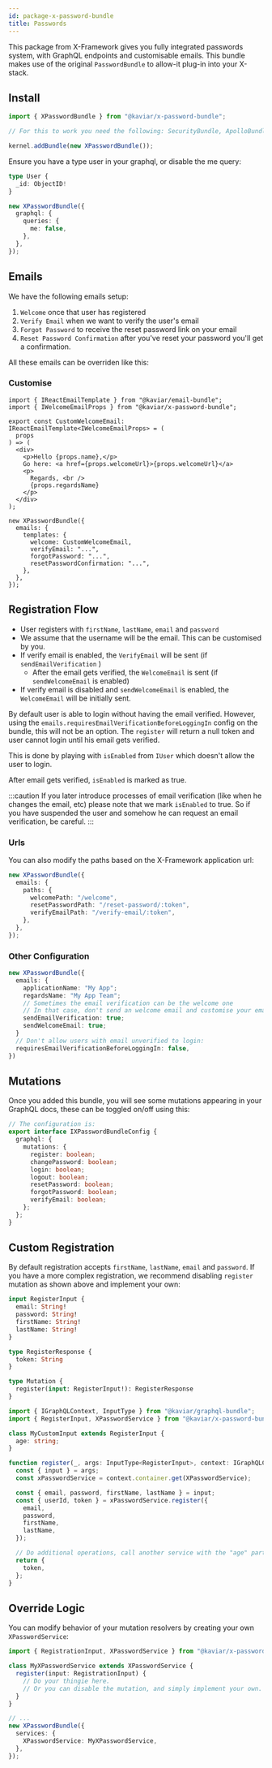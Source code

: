 ```yaml
---
id: package-x-password-bundle
title: Passwords
---
```



<PackageHeader version="1.2.7" packageName="x-password-bundle"  />

This package from X-Framework gives you fully integrated passwords system, with GraphQL endpoints and customisable emails. This bundle makes use of the original `PasswordBundle` to allow-it plug-in into your X-stack.

## Install

```typescript
import { XPasswordBundle } from "@kaviar/x-password-bundle";

// For this to work you need the following: SecurityBundle, ApolloBundle, ApolloSecurityBundle, SecurityMongoBundle, XBundle

kernel.addBundle(new XPasswordBundle());
```

Ensure you have a type user in your graphql, or disable the me query:

```typescript file="graphql/entities/User.graphql.ts"
type User {
  _id: ObjectID!
}
```

```ts
new XPasswordBundle({
  graphql: {
    queries: {
      me: false,
    },
  },
});
```

## Emails

We have the following emails setup:

1. `Welcome` once that user has registered
2. `Verify Email` when we want to verify the user's email
3. `Forgot Password` to receive the reset password link on your email
4. `Reset Password Confirmation` after you've reset your password you'll get a confirmation.

All these emails can be overriden like this:

### Customise

```tsx
import { IReactEmailTemplate } from "@kaviar/email-bundle";
import { IWelcomeEmailProps } from "@kaviar/x-password-bundle";

export const CustomWelcomeEmail: IReactEmailTemplate<IWelcomeEmailProps> = (
  props
) => (
  <div>
    <p>Hello {props.name},</p>
    Go here: <a href={props.welcomeUrl}>{props.welcomeUrl}</a>
    <p>
      Regards, <br />
      {props.regardsName}
    </p>
  </div>
);

new XPasswordBundle({
  emails: {
    templates: {
      welcome: CustomWelcomeEmail,
      verifyEmail: "...",
      forgotPassword: "...",
      resetPasswordConfirmation: "...",
    },
  },
});
```

## Registration Flow

- User registers with `firstName`, `lastName`, `email` and `password`
- We assume that the username will be the email. This can be customised by you.
- If verify email is enabled, the `VerifyEmail` will be sent (if `sendEmailVerification` )
  - After the email gets verified, the `WelcomeEmail` is sent (if `sendWelcomeEmail` is enabled)
- If verify email is disabled and `sendWelcomeEmail` is enabled, the `WelcomeEmail` will be initially sent.

By default user is able to login without having the email verified. However, using the `emails.requiresEmailVerificationBeforeLoggingIn` config on the bundle, this will not be an option. The `register` will return a null token and user cannot login until his email gets verified.

This is done by playing with `isEnabled` from `IUser` which doesn't allow the user to login.

After email gets verified, `isEnabled` is marked as true.

:::caution
If you later introduce processes of email verification (like when he changes the email, etc) please note that we mark `isEnabled` to true. So if you have suspended the user and somehow he can request an email verification, be careful.
:::

### Urls

You can also modify the paths based on the X-Framework application url:

```ts
new XPasswordBundle({
  emails: {
    paths: {
      welcomePath: "/welcome",
      resetPasswordPath: "/reset-password/:token",
      verifyEmailPath: "/verify-email/:token",
    },
  },
});
```

### Other Configuration

```ts
new XPasswordBundle({
  emails: {
    applicationName: "My App";
    regardsName: "My App Team";
    // Sometimes the email verification can be the welcome one
    // In that case, don't send an welcome email and customise your email verification one
    sendEmailVerification: true;
    sendWelcomeEmail: true;
  }
  // Don't allow users with email unverified to login:
  requiresEmailVerificationBeforeLoggingIn: false,
})
```

## Mutations

Once you added this bundle, you will see some mutations appearing in your GraphQL docs, these can be toggled on/off using this:

```ts
// The configuration is:
export interface IXPasswordBundleConfig {
  graphql: {
    mutations: {
      register: boolean;
      changePassword: boolean;
      login: boolean;
      logout: boolean;
      resetPassword: boolean;
      forgotPassword: boolean;
      verifyEmail: boolean;
    };
  };
}
```

## Custom Registration

By default registration accepts `firstName`, `lastName`, `email` and `password`. If you have a more complex registration, we recommend disabling `register` mutation as shown above and implement your own:

```graphql
input RegisterInput {
  email: String!
  password: String!
  firstName: String!
  lastName: String!
}

type RegisterResponse {
  token: String
}

type Mutation {
  register(input: RegisterInput!): RegisterResponse
}
```

```ts
import { IGraphQLContext, InputType } from "@kaviar/graphql-bundle";
import { RegisterInput, XPasswordService } from "@kaviar/x-password-bundle";

class MyCustomInput extends RegisterInput {
  age: string;
}

function register(_, args: InputType<RegisterInput>, context: IGraphQLContext) {
  const { input } = args;
  const xPasswordService = context.container.get(XPasswordService);

  const { email, password, firstName, lastName } = input;
  const { userId, token } = xPasswordService.register({
    email,
    password,
    firstName,
    lastName,
  });

  // Do additional operations, call another service with the "age" part.
  return {
    token,
  };
}
```

## Override Logic

You can modify behavior of your mutation resolvers by creating your own `XPasswordService`:

```ts
import { RegistrationInput, XPasswordService } from "@kaviar/x-password-bundle";

class MyXPasswordService extends XPasswordService {
  register(input: RegistrationInput) {
    // Do your thingie here.
    // Or you can disable the mutation, and simply implement your own.
  }
}

// ...
new XPasswordBundle({
  services: {
    XPasswordService: MyXPasswordService,
  },
});
```
